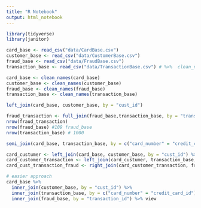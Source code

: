 ```yaml
---
title: "R Notebook"
output: html_notebook
---
```


```r
library(tidyverse)
library(janitor)
```

```r
card_base <- read_csv("data/CardBase.csv")
customer_base <- read_csv("data/CustomerBase.csv")
fraud_base <- read_csv("data/FraudBase.csv")
transaction_base <- read_csv("data/TransactionBase.csv") # %>%  clean_names()
```

```r
card_base <- clean_names(card_base)
customer_base <- clean_names(customer_base)
fraud_base <- clean_names(fraud_base)
transaction_base <- clean_names(transaction_base)
```


```r
left_join(card_base, customer_base, by = "cust_id")
```
```r
fraud_transaction <- full_join(fraud_base,transaction_base, by = "transaction_id")
nrow(fraud_transaction)
nrow(fraud_base) #109 fraud_base
nrow(transaction_base) # 1000 
```

```r

semi_join(card_base, transaction_base, by = c("card_number" = "credit_card_id"))

```

```r
card_custumer <- left_join(card_base, customer_base, by = "cust_id") %>% view
card_customer_transaction <- left_join(card_custumer, transaction_base, by = c("card_number" = "credit_card_id")) %>% view
card_cust_transaction_fraud <- right_join(card_customer_transaction, fraud_base, by = "transaction_id") %>% view

# easier approach
card_base %>% 
  inner_join(customer_base, by = "cust_id") %>% 
  inner_join(transaction_base, by = c("card_number" = "credit_card_id")) %>% 
  inner_join(fraud_base, by = "transaction_id") %>% view
  
```




